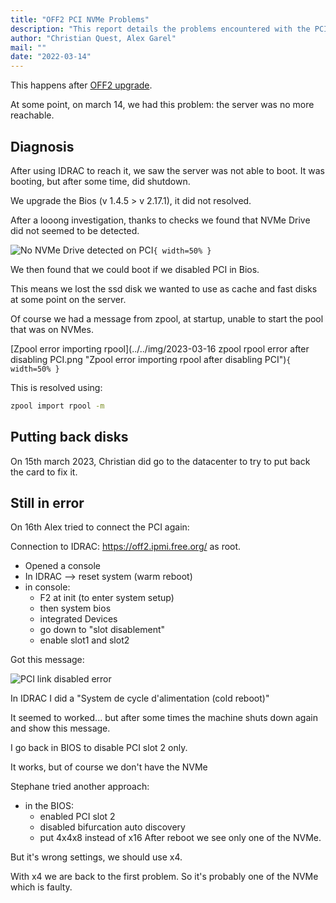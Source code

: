 ```yaml
---
title: "OFF2 PCI NVMe Problems"
description: "This report details the problems encountered with the PCI card supporting NVMe drives on off2 after an upgrade. It covers diagnosis, troubleshooting steps including BIOS configuration and physical checks, and the eventual conclusion that a faulty NVMe drive was the likely cause."
author: "Christian Quest, Alex Garel"
mail: ""
date: "2022-03-14"
---
```


This happens after [OFF2 upgrade](../2023/2023-02-17-off2-upgrade).

At some point, on march 14, we had this problem: the server was no more reachable.

## Diagnosis

After using IDRAC to reach it, we saw the server was not able to boot. It was booting, but after some time, did shutdown.

We upgrade the Bios (v 1.4.5 > v 2.17.1), it did not resolved.

After a looong investigation, thanks to checks we found that NVMe Drive did not seemed to be detected.

![No NVMe Drive detected on PCI](../../img/2023-03-16-off2-test-error-pci-device.png "No NVMe Drive detected on PCI while testing")`{ width=50% }`

We then found that we could boot if we disabled PCI in Bios.

This means we lost the ssd disk we wanted to use as cache and fast disks at some point on the server.

Of course we had a message from zpool, at startup, unable to start the pool that was on NVMes.

[Zpool error importing rpool](../../img/2023-03-16 zpool rpool error after disabling PCI.png "Zpool error importing rpool after disabling PCI")`{ width=50% }`

This is resolved using:

```bash
zpool import rpool -m
```

## Putting back disks

On 15th march 2023, Christian did go to the datacenter to try to put back the card to fix it.

## Still in error

On 16th Alex tried to connect the PCI again:

Connection to IDRAC: https://off2.ipmi.free.org/ as root.

- Opened a console
- In IDRAC --> reset system (warm reboot)
- in console:
  - F2 at init (to enter system setup)
  - then system bios
  - integrated Devices
  - go down to "slot disablement"
  - enable slot1 and slot2

Got this message:

![PCI link disabled error](../../img/2023-04-14%20error%20PCI%20link%20disabled.png "PCI link disabled error on startup")

In IDRAC I did a "System de cycle d'alimentation (cold reboot)"

It seemed to worked... but after some times the machine shuts down again and show this message.

I go back in BIOS to disable PCI slot 2 only.

It works, but of course we don't have the NVMe

Stephane tried another approach:

- in the BIOS:
  - enabled PCI slot 2
  - disabled bifurcation auto discovery
  - put 4x4x8 instead of x16
    After reboot we see only one of the NVMe.

But it's wrong settings, we should use x4.

With x4 we are back to the first problem. So it's probably one of the NVMe which is faulty.

